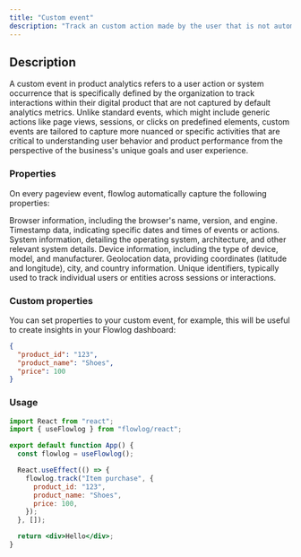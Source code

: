 ```yaml
---
title: "Custom event"
description: "Track an custom action made by the user that is not automatically captured by flowlog"
---
```


## Description

A custom event in product analytics refers to a user action or system occurrence that is specifically defined by the organization to track interactions within their digital product that are not captured by default analytics metrics. Unlike standard events, which might include generic actions like page views, sessions, or clicks on predefined elements, custom events are tailored to capture more nuanced or specific activities that are critical to understanding user behavior and product performance from the perspective of the business's unique goals and user experience.

### Properties

On every pageview event, flowlog automatically capture the following properties:

<ResponseField name="$browser" type="auto">
  Browser information, including the browser's name, version, and engine.
</ResponseField>
<ResponseField name="$timestamp" type="auto">
  Timestamp data, indicating specific dates and times of events or actions.
</ResponseField>
<ResponseField name="$system" type="auto">
  System information, detailing the operating system, architecture, and other
  relevant system details.
</ResponseField>
<ResponseField name="$device" type="auto">
  Device information, including the type of device, model, and manufacturer.
</ResponseField>
<ResponseField name="$geolocation" type="auto">
  Geolocation data, providing coordinates (latitude and longitude), city, and
  country information.
</ResponseField>
<ResponseField name="$distinct_id" type="auto">
  Unique identifiers, typically used to track individual users or entities
  across sessions or interactions.
</ResponseField>

### Custom properties

You can set properties to your custom event, for example, this will be useful to create insights in your Flowlog dashboard:

```json
{
  "product_id": "123",
  "product_name": "Shoes",
  "price": 100
}
```

### Usage

```jsx component.jsx
import React from "react";
import { useFlowlog } from "flowlog/react";

export default function App() {
  const flowlog = useFlowlog();

  React.useEffect(() => {
    flowlog.track("Item purchase", {
      product_id: "123",
      product_name: "Shoes",
      price: 100,
    });
  }, []);

  return <div>Hello</div>;
}
```
